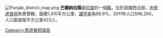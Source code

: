 {{Unreferenced|time=2018-05-19T01:08:55+00:00}}
[[Image:Punjab_district_map.png|thumb]]
'''巴爾納拉縣'''是[[印度|印度]]的一個[[縣|縣]]，位於該國西北部，由[[旁遮普邦|旁遮普邦]]負責管轄，面積1,410平方公里，[[識字率|識字率]]為68.9%，2011年人口596,294，人口密度每平方公里423人。

{{旁遮普邦行政区划小作品}}
[[Category:旁遮普邦辖县|Category:旁遮普邦辖县]]